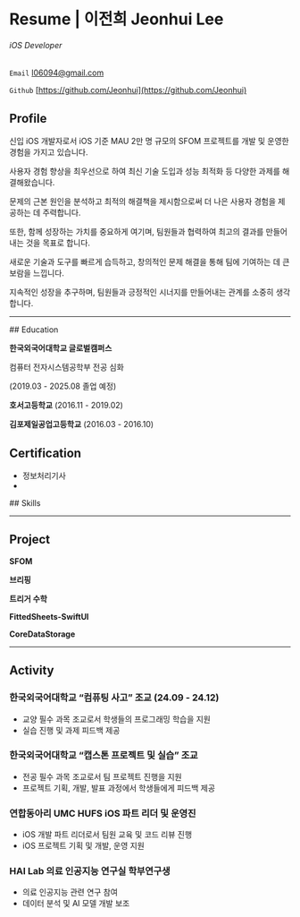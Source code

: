 <div>

  # Resume | 이전희 Jeonhui Lee

  ###### iOS Developer

</div>

<div>

  `Email` [l06094@gmail.com](mailto:l06094@gmail.com)

  `Github` [https://github.com/Jeonhui](https://github.com/Jeonhui)

</div>

<div>

  ## Profile

  신입 iOS 개발자로서 iOS 기준 MAU 2만 명 규모의 SFOM 프로젝트를 개발 및 운영한 경험을 가지고 있습니다.

  사용자 경험 향상을 최우선으로 하여 최신 기술 도입과 성능 최적화 등 다양한 과제를 해결해왔습니다.

  문제의 근본 원인을 분석하고 최적의 해결책을 제시함으로써 더 나은 사용자 경험을 제공하는 데 주력합니다.

  또한, 함께 성장하는 가치를 중요하게 여기며, 팀원들과 협력하여 최고의 결과를 만들어내는 것을 목표로 합니다.

  새로운 기술과 도구를 빠르게 습득하고, 창의적인 문제 해결을 통해 팀에 기여하는 데 큰 보람을
  느낍니다.

  지속적인 성장을 추구하며, 팀원들과 긍정적인 시너지를 만들어내는 관계를 소중히 생각합니다.


</div>


---

<div>
  ## Education

  **한국외국어대학교 글로벌캠퍼스**

  컴퓨터 전자시스템공학부 전공 심화

  (2019.03 - 2025.08 졸업 예정)

  **호서고등학교** (2016.11 - 2019.02)

  **김포제일공업고등학교** (2016.03 - 2016.10)

</div>


<div>

  ## Certification

  - 정보처리기사
  -

</div>

<div>
  ## Skills

</div>

---

<div>

  ## Project

  **SFOM**

  **브리핑**

  **트리거 수학**

  **FittedSheets-SwiftUI**

  **CoreDataStorage**

</div>

---

<div>

  ## Activity

  ### **한국외국어대학교 “컴퓨팅 사고” 조교 (24.09 - 24.12)**

  - 교양 필수 과목 조교로서 학생들의 프로그래밍 학습을 지원
  - 실습 진행 및 과제 피드백 제공

  ### **한국외국어대학교 “캡스톤 프로젝트 및 실습” 조교**

  - 전공 필수 과목 조교로서 팀 프로젝트 진행을 지원
  - 프로젝트 기획, 개발, 발표 과정에서 학생들에게 피드백 제공

  ### **연합동아리 UMC HUFS iOS 파트 리더 및 운영진**

  - iOS 개발 파트 리더로서 팀원 교육 및 코드 리뷰 진행
  - iOS 프로젝트 기획 및 개발, 운영 지원

  ### **HAI Lab 의료 인공지능 연구실 학부연구생**

  - 의료 인공지능 관련 연구 참여
  - 데이터 분석 및 AI 모델 개발 보조

</div>